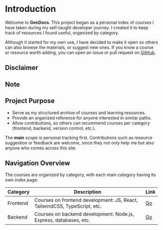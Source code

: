 
# Introduction

Welcome to **GenDocs**.
This project began as a personal index of courses I have taken during my self-taught developer journey. I created it to keep track of resources I found useful, organized by category.

Although it started for my own use, I have decided to make it open so others can also browse the materials, or suggest new ones. If you know a course or resource worth adding, you can open an issue or pull request on [GitHub](https://github.com/Gentrit29/GenDocs).

## Disclaimer

<Disclaimer message="All course reviews and evaluations on this site reflect personal opinions and experiences. They are subjective and should not be considered definitive recommendations. Users are encouraged to conduct their own research and evaluate courses independently before making decisions." />

## Note

<Note message="If you want to share resources or feedback, create an issue or pull request on GitHub. I will review submissions when possible." />

## Project Purpose

- Serve as my structured archive of courses and learning resources.
- Provide an organized reference for anyone interested in similar paths.
- Allow contributions, so others can recommend courses per category (frontend, backend, version control, etc.).

The **main** scope is personal tracking first. Contributions such as resource suggestion or feedback are welcome, since they not only help me but also anyone who comes across this site.

## Navigation Overview

The courses are organized by category, with each main category having its own index page:

| Category | Description                                                               | Link                       |
| -------- | ------------------------------------------------------------------------- | -------------------------- |
| Frontend | Courses on frontend development: JS, React, TailwindCSS, TypeScript, etc. | [Go](./category/frontend/) |
| Backend  | Courses on backend development: Node.js, Express, databases, etc.         | [Go](./category/backend/)  |
